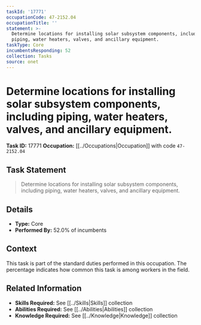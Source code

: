 ```yaml
---
taskId: '17771'
occupationCode: 47-2152.04
occupationTitle: ''
statement: >-
  Determine locations for installing solar subsystem components, including
  piping, water heaters, valves, and ancillary equipment.
taskType: Core
incumbentsResponding: 52
collection: Tasks
source: onet
---
```

# Determine locations for installing solar subsystem components, including piping, water heaters, valves, and ancillary equipment.

**Task ID:** 17771
**Occupation:** [[../Occupations|Occupation]] with code `47-2152.04`

## Task Statement

> Determine locations for installing solar subsystem components, including piping, water heaters, valves, and ancillary equipment.

## Details

- **Type:** Core
- **Performed By:** 52.0% of incumbents

## Context

This task is part of the standard duties performed in this occupation. The percentage indicates how common this task is among workers in the field.

## Related Information

- **Skills Required:** See [[../Skills|Skills]] collection
- **Abilities Required:** See [[../Abilities|Abilities]] collection
- **Knowledge Required:** See [[../Knowledge|Knowledge]] collection
